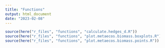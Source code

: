```yaml
---
title: "Functions"
output: html_document
date: "2023-02-08"
---
```


```r
source(here("r_files", "functions", "calculate.hedges_d.R"))
source(here("r_files", "functions", "plot.metaecos.biomass.boxplots.R"))
source(here("r_files", "functions", "plot.metaecos.biomass.points.R"))
```